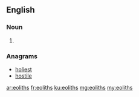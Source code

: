 ==English==

===Noun===
{{head|en}}

# {{plural of|eolith}}

===Anagrams===
* [[holiest#English|holiest]]
* [[hostile#English|hostile]]

[[ar:eoliths]]
[[fr:eoliths]]
[[ku:eoliths]]
[[mg:eoliths]]
[[my:eoliths]]